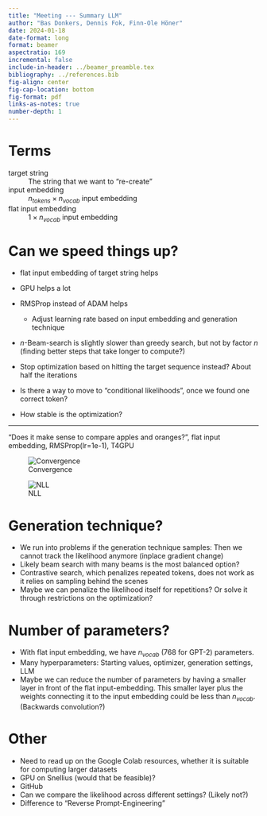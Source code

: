 ```yaml
---
title: "Meeting --- Summary LLM"
author: "Bas Donkers, Dennis Fok, Finn-Ole Höner"
date: 2024-01-18
date-format: long
format: beamer
aspectratio: 169
incremental: false
include-in-header: ../beamer_preamble.tex
bibliography: ../references.bib
fig-align: center
fig-cap-location: bottom
fig-format: pdf
links-as-notes: true
number-depth: 1
---
```


# Terms 

target string
: The string that we want to "re-create"

input embedding
: $n_{tokens} \times n_{vocab}$ input embedding

flat input embedding
: $1 \times n_{vocab}$ input embedding

# Can we speed things up? {.allowframebreaks}

- flat input embedding of target string helps
- GPU helps a lot
- RMSProp instead of ADAM helps
  - Adjust learning rate based on input embedding and generation technique
- $n$-Beam-search is slightly slower than greedy search, but not by factor $n$ (finding better steps that take longer to compute?)

- Stop optimization based on hitting the target sequence instead? About half the iterations
- Is there a way to move to "conditional likelihoods", once we found one correct token?
- How stable is the optimization?

---

"Does it make sense to compare apples and oranges?", flat input embedding, RMSProp(lr=1e-1), T4GPU

:::{layout-ncol="2"}

![Convergence](image002.png)

![NLL](image003.png)

:::

# Generation technique?

- We run into problems if the generation technique samples: Then we cannot track the likelihood anymore (inplace gradient change)
- Likely beam search with many beams is the most balanced option?
- Contrastive search, which penalizes repeated tokens, does not work as it relies on sampling behind the scenes
- Maybe we can penalize the likelihood itself for repetitions? Or solve it through restrictions on the optimization?

# Number of parameters?

- With flat input embedding, we have $n_{vocab}$ ($768$ for GPT-2) parameters. 
- Many hyperparameters: Starting values, optimizer, generation settings, LLM
- Maybe we can reduce the number of parameters by having a smaller layer in front of the flat input-embedding. This smaller layer plus the weights connecting it to the input embedding could be less than $n_{vocab}$. (Backwards convolution?)


# Other

- Need to read up on the Google Colab resources, whether it is suitable for computing larger datasets
- GPU on Snellius (would that be feasible)?
- GitHub
- Can we compare the likelihood across different settings? (Likely not?)
- Difference to "Reverse Prompt-Engineering"